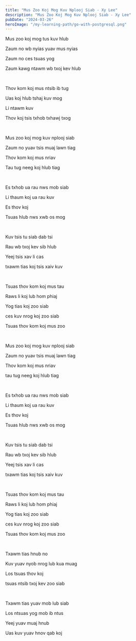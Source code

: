 ```yaml
---
title: "Mus Zoo Koj Mog Kuv Nplooj Siab - Xy Lee"
description: "Mus Zoo Koj Mog Kuv Nplooj Siab - Xy Lee"
pubDate: "2024-03-26"
heroImage: "/my-learning-path/go-with-postgresql.png"
---
```


Mus zoo koj mog tus kuv hlub

Zaum no wb nyias yuav mus nyias

Zaum no ces tsuas yog

Zaum kawg ntawm wb txoj kev hlub

<br />

Thov kom koj mus ntsib ib tug

Uas koj hlub tshaj kuv mog

Li ntawm kuv

Thov koj tsis txhob txhawj txog

<br />

Mus zoo koj mog kuv nplooj siab

Zaum no yuav tsis muaj lawn tiag

Thov kom koj mus nriav

Tau tug neeg koj hlub tiag

<br />

Es txhob ua rau nws mob siab

Li thaum koj ua rau kuv

Es thov koj

Tsuas hlub nws xwb os mog

<br />

Kuv tsis tu siab dab tsi

Rau wb txoj kev sib hlub

Yeej tsis xav li cas

txawm tias koj tsis xaiv kuv

<br />

Tsuas thov kom koj mus tau

Raws li koj lub hom phiaj

Yog tias koj zoo siab

ces kuv nrog koj zoo siab

Tsuas thov kom koj mus zoo

<br />

Mus zoo koj mog kuv nplooj siab

Zaum no yuav tsis muaj lawn tiag

Thov kom koj mus nriav

tau tug neeg koj hlub tiag

<br />

Es txhob ua rau nws mob siab

Li thaum koj ua rau kuv

Es thov koj

Tsuas hlub nws xwb os mog

<br />

Kuv tsis tu siab dab tsi

Rau wb txoj kev sib hlub

Yeej tsis xav li cas

txawm tias koj tsis xaiv kuv

<br />

Tsuas thov kom koj mus tau

Raws li koj lub hom phiaj

Yog tias koj zoo siab

ces kuv nrog koj zoo siab

Tsuas thov kom koj mus zoo

<br />

Txawm tias hnub no

Kuv yuav nyob nrog lub kua muag

Los tsuas thov koj

tsuas ntsib txoj kev zoo siab

<br />

Txawm tias yuav mob lub siab

Los ntsuas yog mob ib ntus

Yeej yuav muaj hnub

Uas kuv yuav hnov qab koj
